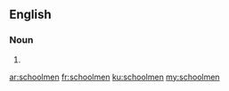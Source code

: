 ==English==

===Noun===
{{head|en|plural}}

# {{plural of|schoolman|lang=en|nocat=1}}

[[ar:schoolmen]]
[[fr:schoolmen]]
[[ku:schoolmen]]
[[my:schoolmen]]